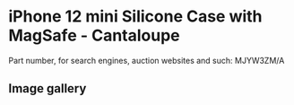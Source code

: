 
# iPhone 12 mini Silicone Case with MagSafe - Cantaloupe

Part number, for search engines, auction websites and such: MJYW3ZM/A

## Image gallery

<div style={{ width: "768px" }}>
  <GalleryComponent
    images={[
      {
        original: "/everysource/MJYW3.webp",
        thumbnail: "/everypreview/MJYW3.webp",
      },
      {
        original: "/everysource/MJYW3_AV01.webp",
        thumbnail: "/everypreview/MJYW3_AV01.webp",
      },
      {
        original: "/everysource/MJYW3_AV02.webp",
        thumbnail: "/everypreview/MJYW3_AV02.webp",
      },
      {
        original: "/everysource/MJYW3_AV03.webp",
        thumbnail: "/everypreview/MJYW3_AV03.webp",
      },
      {
        original: "/everysource/MJYW3_AV04.webp",
        thumbnail: "/everypreview/MJYW3_AV04.webp",
      },
      {
        original: "/everysource/MJYW3_AV05.webp",
        thumbnail: "/everypreview/MJYW3_AV05.webp",
      }
    ]}
  />
</div>